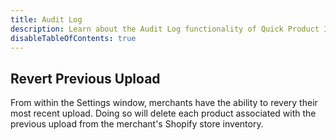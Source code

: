 ```yaml
---
title: Audit Log
description: Learn about the Audit Log functionality of Quick Product Import.
disableTableOfContents: true
---
```


## Revert Previous Upload

From within the Settings window, merchants have the ability to revery their most recent upload. Doing so will delete each product associated with the previous upload from the merchant's Shopify store inventory.
